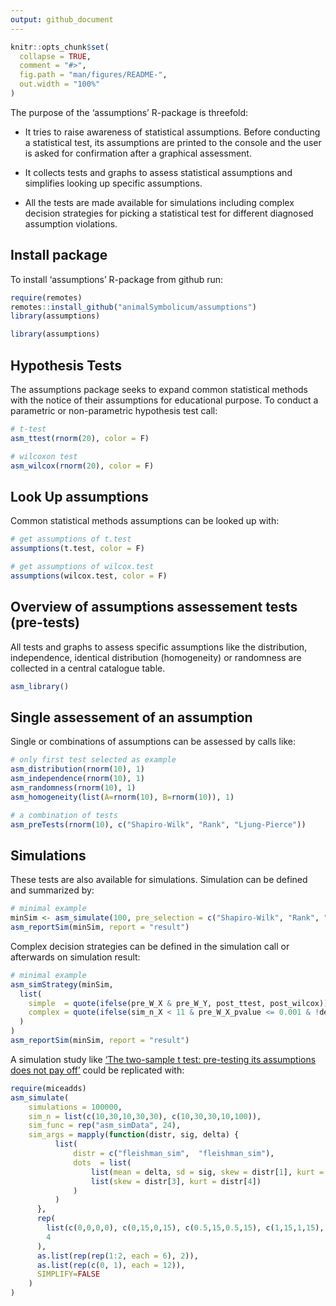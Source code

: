 ```yaml
---
output: github_document
---
```


<!-- README.md is generated from README.Rmd. Please edit that file -->

```r
knitr::opts_chunk$set(
  collapse = TRUE,
  comment = "#>",
  fig.path = "man/figures/README-",
  out.width = "100%"
)
```

The purpose of the 'assumptions' R-package is threefold:

- It tries to raise awareness of statistical assumptions. Before conducting a statistical test, its assumptions are printed to the console and the user is asked for confirmation after a graphical assessment.

- It collects tests and graphs to assess statistical assumptions and simplifies looking up specific assumptions.

- All the tests are made available for simulations including complex decision strategies for picking a statistical test for different diagnosed assumption violations.

## Install package

To install 'assumptions' R-package from github run:

```r
require(remotes)
remotes::install_github("animalSymbolicum/assumptions")
library(assumptions)
```
```r
library(assumptions)
```

## Hypothesis Tests

The assumptions package seeks to expand common statistical methods with the notice of their assumptions for educational purpose. To conduct a parametric or non-parametric hypothesis test call:

```r
# t-test
asm_ttest(rnorm(20), color = F)
```

```r
# wilcoxon test
asm_wilcox(rnorm(20), color = F)
```

## Look Up assumptions

Common statistical methods assumptions can be looked up with:

```r
# get assumptions of t.test
assumptions(t.test, color = F)
```

```r
# get assumptions of wilcox.test
assumptions(wilcox.test, color = F)
```

## Overview of assumptions assessement tests (pre-tests)

All tests and graphs to assess specific assumptions like the distribution, independence, identical distribution (homogeneity) or randomness are collected in a central catalogue table. 

```r
asm_library()
```

## Single assessement of an assumption

Single or combinations of assumptions can be assessed by calls like:

```r
# only first test selected as example
asm_distribution(rnorm(10), 1)
asm_independence(rnorm(10), 1)
asm_randomness(rnorm(10), 1)
asm_homogeneity(list(A=rnorm(10), B=rnorm(10)), 1)

# a combination of tests
asm_preTests(rnorm(10), c("Shapiro-Wilk", "Rank", "Ljung-Pierce"))
```

## Simulations

These tests are also available for simulations. Simulation can be defined and summarized by:

```r
# minimal example
minSim <- asm_simulate(100, pre_selection = c("Shapiro-Wilk", "Rank", "Ljung-Pierce"))
asm_reportSim(minSim, report = "result")
```

Complex decision strategies can be defined in the simulation call or afterwards on simulation result:

```r
# minimal example
asm_simStrategy(minSim, 
  list(
    simple  = quote(ifelse(pre_W_X & pre_W_Y, post_ttest, post_wilcox)),
    complex = quote(ifelse(sim_n_X < 11 & pre_W_X_pvalue <= 0.001 & !descr_skew_X > 1, post_ttest, post_wilcox))
  )
)
asm_reportSim(minSim, report = "result")
```

A simulation study like ['The two-sample t test: pre-testing its assumptions does not pay off'](https://doi.org/10.1007/s00362-009-0224-x) could be replicated with:

```r
require(miceadds)
asm_simulate(
    simulations = 100000,
    sim_n = list(c(10,30,10,30,30), c(10,30,30,10,100)),
    sim_func = rep("asm_simData", 24),
    sim_args = mapply(function(distr, sig, delta) {
          list(
              distr = c("fleishman_sim",  "fleishman_sim"),
              dots  = list(
                  list(mean = delta, sd = sig, skew = distr[1], kurt = distr[2]),
                  list(skew = distr[3], kurt = distr[4])
              )
          )
      },
      rep(
        list(c(0,0,0,0), c(0,15,0,15), c(0.5,15,0.5,15), c(1,15,1,15), c(3,15,3,15), c(0,0,3,15)),
        4
      ),
      as.list(rep(rep(1:2, each = 6), 2)),
      as.list(rep(c(0, 1), each = 12)),
      SIMPLIFY=FALSE
    )
)
```
